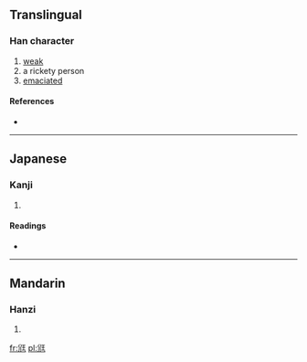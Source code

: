 ==Translingual==

===Han character===
{{Han char|rn=43|rad=尢|as=04|sn=7|four=|canj=金山一土 (CUMG)}}

# [[weak]]
# a rickety person
# [[emaciated]]

====References====
* {{Han ref|kx=0298.120|dkj=07557|dj=0593.160|hdz=10553.020|uh=5C29|ud=23593}}

----

==Japanese==

===Kanji===
{{ja-kanji|grade=|rs=尢04}}

# {{defn|lang=ja|sort=尢04}}

====Readings====
* {{ja-readings|on=[[おう]] (ō)|kun=[[あしなえ]] (ashinae), [[すねのまがったひと]] (sunenomagattahito)}}

----

==Mandarin==

===Hanzi===
{{cmn-hanzi|pin=[[kuǐ]] ([[kui3]]), [[wāng]] ([[wang1]])|wg=k'uei<sup>3</sup>, wang<sup>1</sup>}}

# {{defn|lang=cmn|sort=尢04}}

[[fr:尩]]
[[pl:尩]]